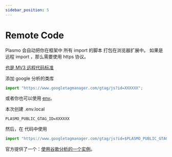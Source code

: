 ```yaml
---
sidebar_position: 5
---
```


# Remote Code

Plasmo 会自动把你在框架中 所有 import 的脚本 打包在浏览器扩展中。
如果是远程 import ，那么需要使用 https 协议。

[也是 MV3 远程代码标准](https://developer.chrome.com/docs/extensions/mv3/intro/mv3-overview/#remotely-hosted-code)

添加 google 分析的类库

```typescript
import "https://www.googletagmanager.com/gtag/js?id=XXXXXX";
```

或者你也可以使用 [env](https://docs.plasmo.com/framework/env)。

本次创建 .env.local

```env
PLASMO_PUBLIC_GTAG_ID=XXXXXX
```

然后，在 代码中使用

```typescript
import "https://www.googletagmanager.com/gtag/js?id=$PLASMO_PUBLIC_GTAG_ID";
```

官方提供了一个：[使用谷歌分析的一个实例](https://github.com/PlasmoHQ/examples/tree/main/with-google-analytics)。
